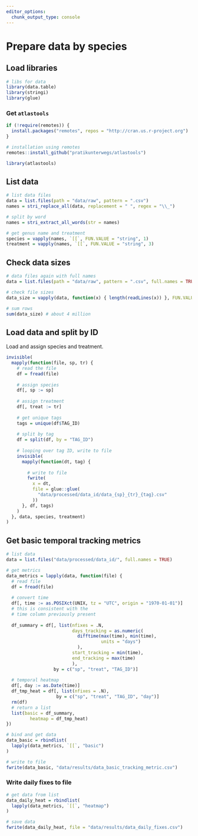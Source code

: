 ```yaml
---
editor_options: 
  chunk_output_type: console
---
```


# Prepare data by species

## Load libraries

```r
# libs for data
library(data.table)
library(stringi)
library(glue)
```

### Get `atlastools`

```r
if (!require(remotes)) {
  install.packages("remotes", repos = "http://cran.us.r-project.org")
}

# installation using remotes
remotes::install_github("pratikunterwegs/atlastools")

library(atlastools)
```

## List data

```r
# list data files
data = list.files(path = "data/raw", pattern = ".csv")
names = stri_replace_all(data, replacement = " ", regex = "\\_")

# split by word
names = stri_extract_all_words(str = names)

# get genus name and treatment
species = vapply(names, `[[`, FUN.VALUE = "string", 1)
treatment = vapply(names, `[[`, FUN.VALUE = "string", 3)
```

## Check data sizes

```r
# data files again with full names
data = list.files(path = "data/raw", pattern = ".csv", full.names = TRUE)

# check file sizes
data_size = vapply(data, function(x) { length(readLines(x)) }, FUN.VALUE = 1L)

# sum rows
sum(data_size) # about 4 million
```

## Load data and split by ID

Load and assign species and treatment.

```r
invisible(
  mapply(function(file, sp, tr) {
    # read the file
    df = fread(file)
    
    # assign species
    df[, sp := sp]
    
    # assign treatment
    df[, treat := tr]
    
    # get unique tags
    tags = unique(df$TAG_ID)
    
    # split by tag
    df = split(df, by = "TAG_ID")
    
    # looping over tag ID, write to file
    invisible(
      mapply(function(dt, tag) {
        
        # write to file
        fwrite(
          x = dt, 
          file = glue::glue(
            "data/processed/data_id/data_{sp}_{tr}_{tag}.csv"
          ))
      }, df, tags)
    )
  }, data, species, treatment)
)
```

## Get basic temporal tracking metrics

```r
# list data
data = list.files("data/processed/data_id/", full.names = TRUE)

# get metrics
data_metrics = lapply(data, function(file) {
  # read file
  df = fread(file)
  
  # convert time
  df[, time := as.POSIXct(UNIX, tz = "UTC", origin = "1970-01-01")] 
  # this is consistent with the
  # time column previously present
  
  df_summary = df[, list(nfixes = .N,
                         days_tracking = as.numeric(
                           difftime(max(time), min(time), 
                                    units = "days")
                           ),
                         start_tracking = min(time),
                         end_tracking = max(time)
                         ),
                  by = c("sp", "treat", "TAG_ID")]
  
  # temporal heatmap
  df[, day := as.Date(time)]
  df_tmp_heat = df[, list(nfixes = .N),
                   by = c("sp", "treat", "TAG_ID", "day")]
  rm(df)
  # return a list
  list(basic = df_summary,
         heatmap = df_tmp_heat)
})

# bind and get data
data_basic = rbindlist(
  lapply(data_metrics, `[[`, "basic")
)

# write to file
fwrite(data_basic, "data/results/data_basic_tracking_metric.csv")
```

### Write daily fixes to file

```r
# get data from list
data_daily_heat = rbindlist(
  lapply(data_metrics, `[[`, "heatmap")
)

# save data
fwrite(data_daily_heat, file = "data/results/data_daily_fixes.csv")
```
